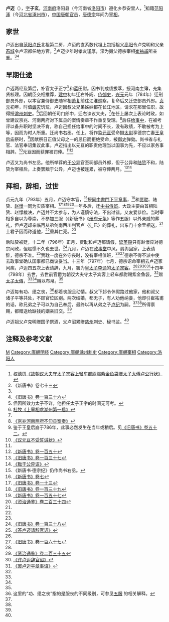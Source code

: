 {{Infobox Biography
| subject_name   = 盧邁
| image_name     = 
| image_size     = 
| image_caption  = 
| date_of_birth  = 739年
| place_of_birth = [[唐朝|唐朝]]
| date_of_death  = 798年8月11日
| place_of_death = [[唐朝|唐朝]]
| occupation     = [[唐朝|唐朝]][[官员|官员]]
}}

'''卢迈'''（{{bd|739年||798年|8月11日|catIdx=L}}），[[表字|字]]'''子玄'''，[[河南府|河南府]]洛阳县（今河南省[[洛阳市|洛阳市]]）遵化乡恭安里人，<ref name=ALM>[[:s:故朝议大夫守太子宾客上轻车都尉赐紫金鱼袋赠太子太傅卢公行状|权德舆《故朝议大夫守太子宾客上轻车都尉赐紫金鱼袋赠太子太傅卢公行状》]]</ref>祖籍[[范阳郡|范阳]][[涿县|涿]]（今[[河北省|河北省]][[涿州市|涿州市]]），[[中国|中国]][[唐朝|唐朝]][[官员|官员]]，[[唐德宗|唐德宗]]年间为[[宰相|宰相]]。

== 家世 ==
卢迈出自[[范阳卢氏|范阳卢氏]]北祖第二房，卢迈的直系数代祖上包括祖父[[高阳|高阳]]令卢克明和父亲[[芮城|芮城]]令卢沼都任地方官。<ref>《新唐书》卷七十三</ref>卢迈少年时孝友谨厚，深为舅父德宗宰相[[崔祐甫|崔祐甫]]所亲重。<ref name=ALM/><ref name=BT136>[[:s:旧唐书/卷136|《旧唐书》卷一百三十六]]</ref>

== 早期仕途 ==
卢迈两经及第后，补官太子正字<ref>但因所效力太子不详，他担任太子正字的时间无可考。</ref>和蓝田尉。因书判成绩拔萃，授河南主簿，充集贤校理。因朝臣交相推荐，[[建中_(唐朝)|建中]]初年迁右补阙、[[侍御史|侍御史]]，[[兴元|兴元]]元年（784年）迁刑部员外郎，以本官兼侍御史随宰相[[萧复|萧复]]前往江淮巡察，复命后又迁吏部员外郎。[[贞元_(唐朝)|贞元]]初年，时值[[蝗灾|蝗灾]]饥荒，卢迈因叔父兄弟姊妹都在长江地区，请求在那里任职，故得授[[滁州|滁州]][[刺史|刺史]]。<ref>[[:s:上宰相求湖州第一启|杜牧《上宰相求湖州第一启》]]</ref>后回朝任司门郎中，迁右谏议大夫，<ref name=ALM/>在任上屡次上表论时政，如曾建议京兆、河南两府对下属县的案情奏章不作重复受理。<ref>[[:s:京兆河南两府不勾县案奏|《京兆河南两府不勾县案奏》]]</ref>后任[[给事中|给事中]]，在被考评以备升职时坚决不肯，称自己担任给事中的时间不长，没有政绩，不敢被考为上等，因而为时人所重。迁尚书右丞。任上，将作监[[元亘|元亘]]受命摄[[太尉|太尉]]享德宗亡妻[[王皇后_(唐德宗)|王皇后]]庙祭时，<ref>鉴于王皇后崩于786年，此事必然发生在当年或稍后。见[[:s:旧唐书/卷52|《旧唐书》卷五十二]]。</ref>因献祭日正值父母之一的忌日而拒绝受命，被[[御史|御史]]弹劾。尚书省与礼官、法官奉诏集议此事。卢迈指出以元亘的职责他理当以国事为先，不应以家务事相辞。<ref>[[:s:议元亘不受誓诫状|《议元亘不受誓诫状》]]</ref>元亘因而获罪被罚俸。<ref name=BT136/><ref name=NBT150>[[:s:新唐书/卷150|《新唐书》卷一百五十]]</ref>

卢迈又为尚书左丞。他所举荐的[[于公异|于公异]]官至祠部员外郎，但于公异和[[陆贽|陆贽]]不和，陆贽为宰相后，上奏罢黜于公异，卢迈也被连累，被夺俸两月。<ref name=BT137>[[:s:旧唐书/卷137|《旧唐书》卷一百三十七]]</ref><ref>[[:s:黜于公异诏|《黜于公异诏》]]</ref>

== 拜相，辞相，过世 ==
贞元九年（793年）五月，卢迈守本官，<ref>《新唐书·德宗纪》仍作尚书右丞。</ref>授[[同中書門下平章事|同中書門下平章事]]，<ref name=NBT7>[[:s:新唐书/卷7|《新唐书》卷七]]</ref>和[[贾耽|贾耽]]、陆贽、[[赵憬|赵憬]]一同为实质宰相。<ref name=BT13>[[:s:旧唐书/卷13|《旧唐书》卷一十三]]</ref><ref>[[:s:旧唐书/卷139|《旧唐书》卷一百三十九]]</ref><ref name="#1">[[:s:新唐书/卷157|《新唐书》卷一百五十七]]</ref><ref>[[:s:資治通鑑/卷234|《资治通鉴》卷二百三十四]]</ref>一年多后，迁[[中书侍郎|中书侍郎]]。大政主要由首相陆贽、赵憬裁决，卢迈并不太参与，为人谨慎守法，不出过错，又友爱恭俭。当时宰相多自以为尊崇，不参加三服（《新唐书》《[[册府元龟|册府元龟]]》等作五服）以外亲戚的葬礼，但卢迈却亲临再从弟剑南西川判官卢〈辶巳〉的葬礼，出东门十余里相送，<ref name=ALM/>士君子因而称道他，<ref name=BT136/>重其仁亮。<ref name=NBT150/>

后陆贽被贬，十二年（796年）正月，贾耽和卢迈都请假，[[延英殿|延英殿]]只有赵憬应对德宗问政，但赵憬不久也去世。<ref>[[:s:旧唐书/卷138|《旧唐书》卷一百三十八]]</ref>九月，卢迈在[[政事堂|政事堂]]中风，肩舆回家，上表请辞，德宗不准。<ref>[[:s:答卢迈请辞官诏|《答卢迈请辞官诏》]]</ref>贾耽一度在外守丧时，没有宰相值班，<ref name="#1"/><ref>[[:s:新唐书/卷167|《旧唐书》卷一百六十七]]</ref>德宗不得不派中使去政事堂确认国事都已商议妥当。十三年（797年）七月，德宗诏命宰相去卢迈家问疾，卢迈四五次上表请辞，九月，罢为[[皇太子|皇太子]][[李诵|李诵]]的[[太子宾客|太子宾客]]。<ref name=NBT7/><ref name=ZZTJ235>[[:s:資治通鑑/卷235|《资治通鉴》卷二百三十五]]</ref><ref>[[:s:许卢迈辞官诏|《许卢迈辞官诏》]]</ref><ref>[[:s:罢卢迈平章事诏|《罢卢迈平章事诏》]]</ref>十四年（798年）去世，去世前官爵为朝议大夫守太子宾客上轻车都尉赐紫金鱼袋，<ref name=BT13/>赠[[太子太傅|太子太傅]]，<ref name=ALM/><ref name=NBT150/>赙以布帛。<ref name=BT136/>

卢迈每有功、缌之丧，<ref>这里的“功、缌之丧”指的是服丧的不同级别，可参见[http://www.kf.cn/kfrb/html/2013-05/07/content_118343.htm 五服] {{Wayback|url=http://www.kf.cn/kfrb/html/2013-05/07/content_118343.htm |date=20140227130425 }}的相关解释。</ref>都着丧服且动情。叔父下邽令休假路过他家，他和叔父诸子平等共处，不顾官位区别。两次结婚，都无子，有人劝他纳妾，他却引崔祐甫的话，称兄弟之子可以为自己奉后，最终以再从弟之子[[卢纪|卢纪]]为嗣。<ref name=ALM/><ref name=BT136/>所得禀赐，都赠送给缺钱的姻亲旧交。<ref name=NBT150/>

卢迈祖父卢克明赠国子祭酒，父卢沼累赠[[慈州|慈州]]刺史、秘书监。<ref name=ALM/>

== 注释及参考文献 ==
{{reflist|3}}

{{DEFAULTSORT:L}}
[[Category:范阳卢氏|M]]
[[Category:唐朝明经|Category:唐朝明经]]
[[Category:唐朝滁州刺史|Category:唐朝滁州刺史]]
[[Category:唐朝宰相|Category:唐朝宰相]]
[[Category:洛阳人|Category:洛阳人]]